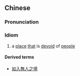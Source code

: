 {{also|无人之境}}
==Chinese==
{{zh-forms|s=无人之境}}

===Pronunciation===
{{zh-pron
|m=wúrénzhījìng
|cat=id
}}

===Idiom===
{{zh-idiom}}

# a [[place]] [[that]] is [[devoid]] of [[people]]

====Derived terms====
* [[如入無人之境]]